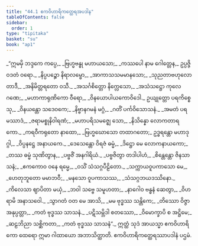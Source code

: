 ```yaml
---
title: "44.1 ဧကဝိဟာရိကတ္ထေရအပဒါန"
tableOfContents: false
sidebar:
  order: 1
type: "tipitaka"
basket: "su"
book: "ap1"
---
```



<DynamicBreadcrumb />

<Division number="1" book="ap1" e="ch" v="20" p="429">

<Paragraph number="5664" type="verses" book="ap1">
_“ဣမမှိ ဘဒ္ဒကေ ကပ္ပေ,_  
_ဗြဟ္မဗန္ဓု မဟာယသော;_  
_ကဿပေါ နာမ ဂေါတ္တေန,_  
ဥပ္ပဇ္ဇိ ဝဒတံ ဝရော._  

</Paragraph>

</Division>
<Division number="2" book="ap1" e="ch" v="20" p="429">

<Paragraph number="5665" type="verses" book="ap1">
_နိပ္ပပဉ္စော နိရာလမ္ဗော,_  
_အာကာသသမမာနသော;_  
_သုညတာဗဟုလော တာဒီ,_  
_အနိမိတ္တရတော ဝသီ._  

</Paragraph>

</Division>
<Division number="3" book="ap1" e="ch" v="20" p="429">

<Paragraph number="5666" type="verses" book="ap1">
_အသင်္ဂစိတ္တော နိက္လေသော,_  
_အသံသဋ္ဌော ကုလေ ဂဏေ;_  
_မဟာကာရုဏိကော ဝီရော,_  
_ဝိနယောပါယကောဝိဒေါ._  

</Paragraph>

</Division>
<Division number="4" book="ap1" e="ch" v="20" p="429">

<Paragraph number="5667" type="verses" book="ap1">
ဥယျုတ္တော ပရကိစ္စေသု,_  
_ဝိနယန္တော သဒေဝကေ;_  
_နိဗ္ဗာနဂမနံ မဂ္ဂံ,_  
_ဂတိံ ပင်္ကဝိသောသနံ._  

</Paragraph>

</Division>
<Division number="5" book="ap1" e="ch" v="20" p="429">

<Paragraph number="5668" type="verses" book="ap1">
_အမတံ ပရမဿာဒံ,_  
_ဇရာမစ္စုနိဝါရဏံ;_  
_မဟာပရိသမဇ္ဈေ သော,_  
_နိသိန္နော လောကတာရကော._  

</Paragraph>

</Division>
<Division number="6" book="ap1" e="ch" v="20" p="429">

<Paragraph number="5669" type="verses" book="ap1">
_ကရဝီကရုတော နာထော,_  
_ဗြဟ္မဃောသော တထာဂတော;_  
ဥဒ္ဓရန္တော မဟာဒုဂ္ဂါ,_  
_ဝိပ္ပနဋ္ဌေ အနာယကေ._  

</Paragraph>

</Division>
<Division number="7" book="ap1" e="ch" v="20" p="429">

<Paragraph number="5670" type="verses" book="ap1">
_ဒေသေန္တော ဝိရဇံ ဓမ္မံ,_  
_ဒိဋ္ဌော မေ လောကနာယကော;_  
_တဿ ဓမ္မံ သုဏိတွာန,_  
_ပဗ္ဗဇိံ အနဂါရိယံ._  

</Paragraph>

</Division>
<Division number="8" book="ap1" e="ch" v="20" p="429">

<Paragraph number="5671" type="verses" book="ap1">
_ပဗ္ဗဇိတွာ တဒါပါဟံ,_  
_စိန္တေန္တော ဇိနသာသနံ;_  
_ဧကကောဝ ဝနေ ရမ္မေ,_  
_ဝသိံ သံသဂ္ဂပီဠိတော._  

</Paragraph>

</Division>
<Division number="9" book="ap1" e="ch" v="20" p="429">

<Paragraph number="5672" type="verses" book="ap1">
_သက္ကာယဝူပကာသော မေ,_  
_ဟေတုဘူတော မမာဘဝီ;_  
_မနသော ဝူပကာသဿ,_  
_သံသဂ္ဂဘယဒဿိနော._  

</Paragraph>

</Division>
<Division number="10" book="ap1" e="ch" v="20" p="429">

<Paragraph number="5673" type="verses" book="ap1">
_ကိလေသာ ဈာပိတာ မယှံ,_  
_ဘဝါ သဗ္ဗေ သမူဟတာ;_  
_နာဂေါဝ ဗန္ဓနံ ဆေတွာ,_  
_ဝိဟရာမိ အနာသဝေါ._  

</Paragraph>

</Division>
<Division number="11" book="ap1" e="ch" v="20" p="429">

<Paragraph number="5674" type="verses" book="ap1">
_သွာဂတံ ဝတ မေ အာသိ,_  
_မမ ဗုဒ္ဓဿ သန္တိကေ;_  
_တိဿော ဝိဇ္ဇာ အနုပ္ပတ္တာ,_  
_ကတံ ဗုဒ္ဓဿ သာသနံ._  

</Paragraph>

</Division>
<Division number="12" book="ap1" e="ch" v="20" p="430">

<Paragraph number="5675" type="verses" book="ap1">
_ပဋိသမ္ဘိဒါ စတဿော,_  
_ဝိမောက္ခာပိ စ အဋ္ဌိမေ;_  
_ဆဠဘိညာ သစ္ဆိကတာ,_  
_ကတံ ဗုဒ္ဓဿ သာသနံ”._  

</Paragraph>

<Paragraph number="5676" book="ap1">
ဣတ္ထံ သုဒံ အာယသ္မာ ဧကဝိဟာရိကော ထေရော ဣမာ ဂါထာယော အဘာသိတ္ထာတိ.

</Paragraph>
</Division>

<Paragraph number="5677" type="center" book="ap1">
ဧကဝိဟာရိကတ္ထေရဿာပဒါနံ ပဌမံ.
</Paragraph>